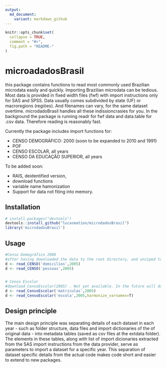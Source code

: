 ```yaml
---
output:
  md_document:
    variant: markdown_github
---
```


<!-- README.md is generated from README.Rmd. Please edit that file -->

```r
knitr::opts_chunk$set(
  collapse = TRUE,
  comment = "#>",
  fig.path = "README-"
)
```


# microadadosBrasil

this package contains functions to read most commonly used Brazilian microdata easily and quickly. Importing Brazilian microdata can be tedious. Most data is provided in fixed width files (fwf) with import instructions only for SAS and SPSS. Data usually comes subdivided by state (UF) or macroregions (regiões). And filenames can vary, for the same dataset overtime. microdadoBrasil handles all these indissioncrasies for you. In the background the package is running readr for fwf data and data.table for .csv data. Therefore reading is reasonably fast. 

Currently the package includes import functions for:
  
* CENSO DEMOGRÁFICO: 2000 (soon to be expanded to 2010 and 1991)
* POF
* CENSO ESCOLAR,  all years
* CENSO DA EDUCAÇÃO SUPERIOR, all years

To be added soon:

* RAIS, deidentified version,
* download functions
* variable name hamonization
* Support for data not fiting into memory. 


## Installation

```r
# install.packages("devtools")
devtools::install_github("lucasmation/microdadosBrasil")
library('microdadosBrasil')
```

## Usage

```r
#Censo Demográfico 2000
#after having downloaded the data to the root directory, and unziped to root run
d <- read_CENSO('domicilios',2005)
d <- read_CENSO('pessoas',2005)


# Censo Escolar
#download_CensoEscolar(2005) . Not yet available. In the future will download and unzip ( .rar files still need manual descompactation)
d <- read_CensoEscolar('matriculas',2005)
d <- read_CensoEscolar('escola',2005,harmonize_varnames=T)
```


## Design principle

The main design principle was separating details of each dataset in each year - such as folder structure, data files and import dictionaries of the of original data - into metadata tables (saved as csv files at the extdata folder). The elements in these tables, along with list of import dicionaries extracted from the SAS import instructions from the data provider,  serve as parameters to import a dataset for a specific year. This separation of dataset specific details from the actual code makes code short and easier to extend to new packages.   

